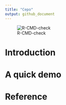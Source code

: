 ```yaml
---
title: "Cepo"
output: github_document
---
```


![R-CMD-check](https://github.com/kevinwang09/Cepo/workflows/R-CMD-check/badge.svg)

# Introduction 

# A quick demo

# Reference